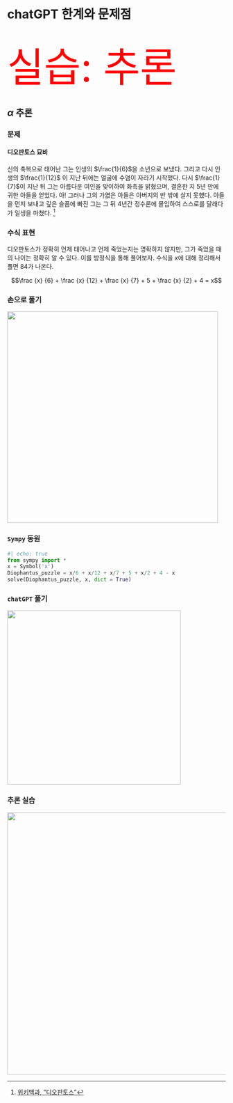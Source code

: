 
# chatGPT 한계와 문제점

##  {background-image="../../img/question.jpg"}

::: r-fit-text
[실습: 추론]{style="color: red; font-size:92px;"}
:::


## $\alpha$ 추론

::: panel-tabset
### 문제

#### 디오판토스 묘비

신의 축복으로 태어난 그는 인생의 $\frac{1}{6}$을 소년으로 보냈다. 그리고 다시 인생의 $\frac{1}{12}$ 이 지난 뒤에는 얼굴에 수염이 자라기 시작했다. 다시 $\frac{1}{7}$이 지난 뒤 그는 아름다운 여인을 맞이하여 화촉을 밝혔으며, 결혼한 지 5년 만에 귀한 아들을 얻었다. 아! 그러나 그의 가엾은 아들은 아버지의 반 밖에 살지 못했다. 아들을 먼저 보내고 깊은 슬픔에 빠진 그는 그 뒤 4년간 정수론에 몰입하여 스스로를 달래다가 일생을 마쳤다. [^1]

### 수식 표현

디오판토스가 정확히 언제 태어나고 언제 죽었는지는 명확하지 않지만, 그가 죽었을 때의 나이는 정확히 알 수 있다. 이를 방정식을 통해 풀어보자. 수식을 $x$에 대해 정리해서 풀면 84가 나온다.

$$\frac {x} {6} + \frac {x} {12} + \frac {x} {7} +  5 + \frac {x} {2} + 4 = x$$

### 손으로 풀기

![](../../img/inference_hand.jpg){width="486"}

### `Sympy` 동원

```python
#| echo: true
from sympy import *
x = Symbol('x')
Diophantus_puzzle = x/6 + x/12 + x/7 + 5 + x/2 + 4 - x
solve(Diophantus_puzzle, x, dict = True)
```

### `chatGPT` 풀기

![](../../img/inference_gpt4.jpg){width="400"}

### 추론 실습

![](../202212-dreamtalk/fig/christin-hume-Hcfwew744z4-unsplash.jpg){width="603"}

:::

[^1]: [위키백과, "디오판토스"](https://ko.wikipedia.org/wiki/%EB%94%94%EC%98%A4%ED%8C%90%ED%86%A0%EC%8A%A4)


